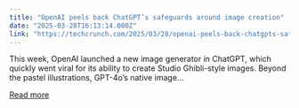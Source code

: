 ```yaml
---
title: "OpenAI peels back ChatGPT’s safeguards around image creation"
date: "2025-03-28T16:13:14.000Z"
link: "https://techcrunch.com/2025/03/28/openai-peels-back-chatgpts-safeguards-around-image-creation/"
---
```


This week, OpenAI launched a new image generator in ChatGPT, which quickly went viral for its ability to create Studio Ghibli-style images. Beyond the pastel illustrations, GPT-4o&#8217;s native image...

[Read more](https://techcrunch.com/2025/03/28/openai-peels-back-chatgpts-safeguards-around-image-creation/)
